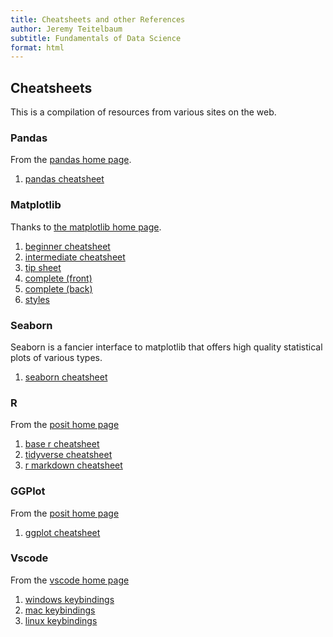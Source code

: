 ```yaml
---
title: Cheatsheets and other References
author: Jeremy Teitelbaum
subtitle: Fundamentals of Data Science
format: html
---
```


## Cheatsheets

This is a compilation of resources from various sites on the web. 

### Pandas

From the [pandas home page](https://pandas.pydata.org).

1. [pandas cheatsheet](https://pandas.pydata.org/Pandas_Cheat_Sheet.pdf)

### Matplotlib

Thanks to [the matplotlib home page](https://matplotlib.org).

1. [beginner cheatsheet](https://matplotlib.org/cheatsheets/_images/handout-beginner.png)
2. [intermediate cheatsheet](https://matplotlib.org/cheatsheets/_images/handout-intermediate.png)
3. [tip sheet](https://matplotlib.org/cheatsheets/_images/handout-tips.png)
4. [complete (front)](https://matplotlib.org/cheatsheets/_images/cheatsheets-1.png)
5. [complete (back)](https://matplotlib.org/cheatsheets/_images/cheatsheets-2.png)
6. [styles](https://matplotlib.org/stable/gallery/style_sheets/style_sheets_reference.html)

### Seaborn

Seaborn is a fancier interface to matplotlib that offers high quality statistical plots of various types. 

1. [seaborn cheatsheet](https://s3.amazonaws.com/assets.datacamp.com/blog_assets/Python_Seaborn_Cheat_Sheet.pdf)

### R

From the [posit home page](https://posit.co/resources/cheatsheets/)

1. [base r cheatsheet](https://iqss.github.io/dss-workshops/R/Rintro/base-r-cheat-sheet.pdf)
2. [tidyverse cheatsheet](https://www.rstudio.com/wp-content/uploads/2015/02/data-wrangling-cheatsheet.pdf)
3. [r markdown cheatsheet](https://www.rstudio.com/wp-content/uploads/2015/02/rmarkdown-cheatsheet.pdf)

### GGPlot

From the [posit home page](https://posit.co/resources/cheatsheets/)

1. [ggplot cheatsheet](https://rstudio.github.io/cheatsheets/data-visualization.pdf)

### Vscode

From the [vscode home page](https://code.visualstudio.com)

1. [windows keybindings](https://code.visualstudio.com/shortcuts/keyboard-shortcuts-windows.pdf)
2. [mac keybindings](https://code.visualstudio.com/shortcuts/keyboard-shortcuts-macos.pdf)
3. [linux keybindings](https://code.visualstudio.com/shortcuts/keyboard-shortcuts-linux.pdf)


